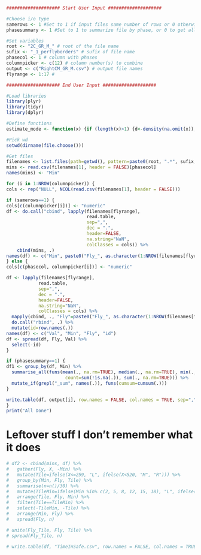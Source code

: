 
```r
#################### Start User Input ####################

#Choose i/o type
samerows <- 1 #Set to 1 if input files same number of rows or 0 otherwise
phasesummary <- 1 #Set to 1 to summarize file by phase, or 0 to get all frames

#Set variables
root <- "2C_GR_M_" # root of the file name
sufix <- "_1_perflyborders" # sufix of file name
phasecol <- 1 # column with phases
columnpicker <- c(12) # column number(s) to combine
output <- c("RightCM_GR_M.csv") # output file names
flyrange <- 1:17 #

#################### End User Input ####################

#Load libraries
library(plyr)
library(tidyr)
library(dplyr)

#Define functions
estimate_mode <- function(x) {if (length(x)>1) {d<-density(na.omit(x)); d$x[which.max(d$y)]}else{x}}

#Pick wd
setwd(dirname(file.choose()))

#Get files
filenames <- list.files(path=getwd(), pattern=paste0(root, ".*", sufix, ".csv"))
mins <- read.csv(filenames[1], header = FALSE)[phasecol]
names(mins) <- "Min"

for (i in 1:NROW(columnpicker)) {
cols <- rep("NULL", NCOL(read.csv(filenames[1], header = FALSE)))

if (samerows==1) {
cols[c(columnpicker[i])] <- "numeric"
df <- do.call("cbind", lapply(filenames[flyrange],
                              read.table,
                              sep=",",
                              dec = ".",
                              header=FALSE,
                              na.string="NaN",
                              colClasses = cols)) %>%
    cbind(mins, .)
names(df) <- c("Min", paste0("Fly_", as.character(1:NROW(filenames[flyrange]))))
} else {
cols[c(phasecol, columnpicker[i])] <- "numeric"

df <- lapply(filenames[flyrange],
            read.table,
            sep=",",
            dec = ".",
            header=FALSE,
            na.string="NaN",
            colClasses = cols) %>%
  mapply(cbind, ., "Fly"=paste0("Fly_", as.character(1:NROW(filenames[flyrange]))), SIMPLIFY=F) %>%
  do.call("rbind", .) %>%
  mutate(id=row.names(.))
names(df) <- c("Val", "Min", "Fly", "id")
df <- spread(df, Fly, Val) %>%
  select(-id)
}

if (phasesummary==1) {
df1 <- group_by(df, Min) %>%
  summarise_all(funs(mean(., na.rm=TRUE), median(., na.rm=TRUE), min(., na.rm=TRUE), max(., na.rm=TRUE),
                      count=sum(!is.na(.)), sum(., na.rm=TRUE))) %>%
  mutate_if(grepl("_sum", names(.)), funs(cumsum=cumsum(.)))
}

write.table(df, output[i], row.names = FALSE, col.names = TRUE, sep=",")
}
print("All Done")
```


# Leftover stuff I don't remember what it does

```r
# df2 <- cbind(mins, df) %>%
#   gather(Fly, X, -Min) %>%
#   mutate(Tile=ifelse(X<=259, "L", ifelse(X<520, "M", "R"))) %>%
#   group_by(Min, Fly, Tile) %>%
#   summarise(n=n()/30) %>%
#   mutate(TileMin=ifelse(Min %in% c(2, 5, 8, 12, 15, 18), "L", ifelse(Min %in% c(1, 4, 7, 10, 13, 16, 19), "M", "R"))) %>%
#   arrange(Tile, Fly, Min) %>%
#   filter(Tile==TileMin) %>%
#   select(-TileMin, -Tile) %>%
#   arrange(Min, Fly) %>%
#   spread(Fly, n)

# unite(Fly_Tile, Fly, Tile) %>%
# spread(Fly_Tile, n)

# write.table(df, "TimeInSafe.csv", row.names = FALSE, col.names = TRUE, sep=",")
```


